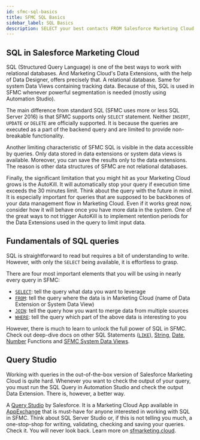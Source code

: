 ```yaml
---
id: sfmc-sql-basics
title: SFMC SQL Basics
sidebar_label: SQL Basics
description: SELECT your best contacts FROM Salesforce Marketing Cloud WHERE Data Filter is not enough
---
```



<LeadText content='SELECT your best contacts FROM Salesforce Marketing Cloud WHERE Data Filter is not enough.' />

## SQL in Salesforce Marketing Cloud

SQL (Structured Query Language) is one of the best ways to work with relational databases. And Marketing Cloud's Data Extensions, with the help of Data Designer, offers precisely that. A relational database. Same for system Data Views containing tracking data. Because of this, SQL is used in SFMC whenever powerful segmentation is needed (mostly using Automation Studio).

The main difference from standard SQL (SFMC uses more or less SQL Server 2016) is that SFMC supports only `SELECT` statement. Neither `INSERT`, `UPDATE` or `DELETE` are officially supported. It is because the queries are executed as a part of the backend query and are limited to provide non-breakable functionality.

Another limiting characteristic of SFMC SQL is visible in the data accessible by queries. Only data stored in data extensions or system data views is available. Moreover, you can save the results only to the data extensions. The reason is other data structures of SFMC are not relational databases.

Finally, the significant limitation that you might hit as your Marketing Cloud grows is the AutoKill. It will automatically stop your query if execution time exceeds the 30 minutes limit. Think about the query with the future in mind. It is especially important for queries that are supposed to be backbones of your data management flow in Marketing Cloud. Even if it works great now, consider how it will behave once you have more data in the system. One of the great ways to not trigger AutoKill is to implement retention periods for the Data Extensions used in the query to limit input data.

## Fundamentals of SQL queries

SQL is straightforward to read but requires a bit of understanding to write. However, with only the `SELECT` being available, it is effortless to grasp.

There are four most important elements that you will be using in nearly every query in SFMC:

* [`SELECT`](sfmc-sql-select): tell the query what data you want to leverage
* [`FROM`](sfmc-sql-from): tell the query where the data is in Marketing Cloud (name of Data Extension or System Data View)
* [`JOIN`](sfmc-sql-join): tell the query how you want to merge data from multiple sources
* [`WHERE`](sfmc-sql-where): tell the query which part of the above data is interesting to you

However, there is much to learn to unlock the full power of SQL in SFMC. Check out deep-dive docs on other SQL Statements ([`LIKE`](sfmc-sql-like)), [String](sfmc-sql-string-functions), [Date](sfmc-sql-date-functions), [Number](sfmc-sql-numeric-functions) Functions and [SFMC System Data Views](sfmc-sql-system-data-views).

## Query Studio

Working with queries in the out-of-the-box version of Salesforce Marketing Cloud is quite hard. Whenever you want to check the output of your query, you must run the SQL Query in Automation Studio and check the output Data Extension. There is, however, a better way.

A [Query Studio](https://appexchange.salesforce.com/appxListingDetail?listingId=a0N3A00000FP3yFUAT) by Salesforce. It is a Marketing Cloud App available in [AppExchange](https://appexchange.salesforce.com/appxListingDetail?listingId=a0N3A00000FP3yFUAT) that is must-have for anyone interested in working with SQL in SFMC. Think about SQL Server Studio or, if this is not telling you much, a one-stop-shop for writing, validating, checking and saving your queries. Check it. You will never look back. Learn more on [sfmarketing.cloud](https://sfmarketing.cloud/2019/08/05/query-studio-for-marketing-cloud/).

